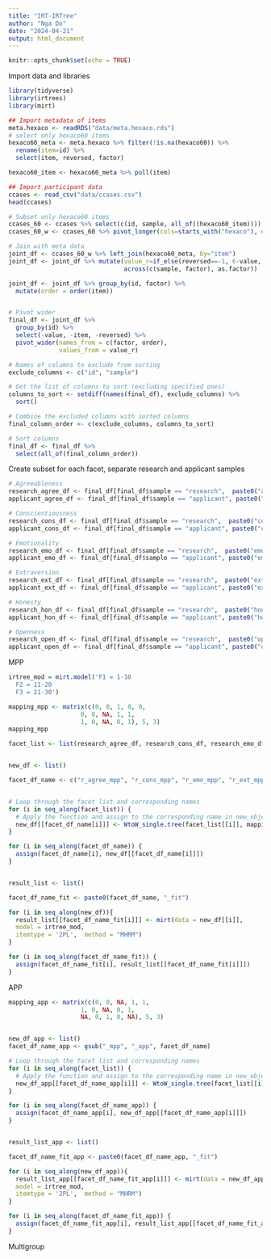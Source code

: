 ```yaml
---
title: "IRT-IRTree"
author: "Nga Do"
date: "2024-04-21"
output: html_document
---
```


```r
knitr::opts_chunk$set(echo = TRUE)
```

Import data and libraries

```r
library(tidyverse)
library(irtrees)
library(mirt)
```


```r
## Import metadata of items 
meta.hexaco <- readRDS("data/meta.hexaco.rds")
# select only hexaco60 items 
hexaco60_meta <- meta.hexaco %>% filter(!is.na(hexaco60)) %>% 
  rename(item=id) %>% 
  select(item, reversed, factor)

hexaco60_item <- hexaco60_meta %>% pull(item)

## Import participant data
ccases <- read_csv("data/ccases.csv")
head(ccases)

# Subset only hexaco60 items 
ccases_60 <- ccases %>% select(c(id, sample, all_of((hexaco60_item))))
ccases_60_w <- ccases_60 %>% pivot_longer(cols=starts_with("hexaco"), names_to="item")

# Join with meta data 
joint_df <- ccases_60_w %>% left_join(hexaco60_meta, by="item")
joint_df <- joint_df %>% mutate(value_r=if_else(reversed==-1, 6-value, value),
                                across(c(sample, factor), as.factor))

joint_df <- joint_df %>% group_by(id, factor) %>% 
  mutate(order = order(item))


# Pivot wider
final_df <- joint_df %>% 
  group_by(id) %>% 
  select(-value, -item, -reversed) %>% 
  pivot_wider(names_from = c(factor, order),
              values_from = value_r)

# Names of columns to exclude from sorting
exclude_columns <- c("id", "sample")

# Get the list of columns to sort (excluding specified ones)
columns_to_sort <- setdiff(names(final_df), exclude_columns) %>%
  sort()

# Combine the excluded columns with sorted columns
final_column_order <- c(exclude_columns, columns_to_sort)

# Sort columns
final_df <- final_df %>% 
  select(all_of(final_column_order))

```

Create subset for each facet, separate research and applicant samples 

```r
# Agreeableness
research_agree_df <- final_df[final_df$sample == "research",  paste0("agreeableness_", 1:10)]
applicant_agree_df <- final_df[final_df$sample == "applicant", paste0("agreeableness_", 1:10)]

# Conscientiousness
research_cons_df <- final_df[final_df$sample == "research",  paste0("conscientiousness_", 1:10)]
applicant_cons_df <- final_df[final_df$sample == "applicant", paste0("conscientiousness_", 1:10)]

# Emotionality
research_emo_df <- final_df[final_df$sample == "research",  paste0("emotionality_", 1:10)]
applicant_emo_df <- final_df[final_df$sample == "applicant", paste0("emotionality_", 1:10)]

# Extraversion
research_ext_df <- final_df[final_df$sample == "research",  paste0("extraversion_", 1:10)]
applicant_ext_df <- final_df[final_df$sample == "applicant", paste0("extraversion_", 1:10)]

# Honesty
research_hon_df <- final_df[final_df$sample == "research",  paste0("honestyhumility_", 1:10)]
applicant_hon_df <- final_df[final_df$sample == "applicant", paste0("honestyhumility_", 1:10)]

# Openness
research_open_df <- final_df[final_df$sample == "research",  paste0("openness_", 1:10)]
applicant_open_df <- final_df[final_df$sample == "applicant", paste0("openness_", 1:10)]

```


MPP 

```r
irtree_mod = mirt.model('F1 = 1-10
  F2 = 11-20
  F3 = 21-30')

mapping_mpp <- matrix(c(0, 0, 1, 0, 0, 
                    0, 0, NA, 1, 1, 
                    1, 0, NA, 0, 1), 5, 3)
mapping_mpp
```


```r
facet_list <- list(research_agree_df, research_cons_df, research_emo_df, research_ext_df, research_hon_df, research_open_df, applicant_agree_df, applicant_cons_df, applicant_emo_df, applicant_ext_df, applicant_hon_df, applicant_open_df)


new_df <- list()

facet_df_name <- c("r_agree_mpp", "r_cons_mpp", "r_emo_mpp", "r_ext_mpp", "r_hon_mpp", "r_open_mpp","a_agree_mpp", "a_cons_mpp", "a_emo_mpp", "a_ext_mpp", "a_hon_mpp", "a_open_mpp")


# Loop through the facet list and corresponding names
for (i in seq_along(facet_list)) {
  # Apply the function and assign to the corresponding name in new_objects
  new_df[[facet_df_name[i]]] <- WtoW_single.tree(facet_list[[i]], mapping_mpp)
}

for (i in seq_along(facet_df_name)) {
  assign(facet_df_name[i], new_df[[facet_df_name[i]]])
}


result_list <- list()

facet_df_name_fit <- paste0(facet_df_name, "_fit")

for (i in seq_along(new_df)){
  result_list[[facet_df_name_fit[i]]] <- mirt(data = new_df[[i]],
  model = irtree_mod,
  itemtype = '2PL',  method = "MHRM")
}

for (i in seq_along(facet_df_name_fit)) {
  assign(facet_df_name_fit[i], result_list[[facet_df_name_fit[i]]])
}


```
APP


```r
mapping_app <- matrix(c(0, 0, NA, 1, 1, 
                    1, 0, NA, 0, 1, 
                    NA, 0, 1, 0, NA), 5, 3)


new_df_app <- list()
facet_df_name_app <- gsub("_mpp", "_app", facet_df_name)

# Loop through the facet list and corresponding names
for (i in seq_along(facet_list)) {
  # Apply the function and assign to the corresponding name in new_objects
  new_df_app[[facet_df_name_app[i]]] <- WtoW_single.tree(facet_list[[i]], mapping_app)
}

for (i in seq_along(facet_df_name_app)) {
  assign(facet_df_name_app[i], new_df_app[[facet_df_name_app[i]]])
}


result_list_app <- list()

facet_df_name_fit_app <- paste0(facet_df_name_app, "_fit")

for (i in seq_along(new_df_app)){
  result_list_app[[facet_df_name_fit_app[i]]] <- mirt(data = new_df_app[[i]],
  model = irtree_mod,
  itemtype = '2PL',  method = "MHRM")
}

for (i in seq_along(facet_df_name_fit_app)) {
  assign(facet_df_name_fit_app[i], result_list_app[[facet_df_name_fit_app[i]]])
}

```



Multigroup 




